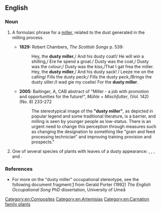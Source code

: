 ==English==
{{rfi|en}}
{{wikipedia}}

===Noun===
{{en-noun}}

# {{lb|en|idiomatic}} A formulaic phrase for a [[miller]], related to the dust generated in the milling process.
#* '''1829:''' Robert Chambers, ''The Scottish Songs'' p. 539:
#*: Hey, the '''dusty miller''',/ And his dusty coat!/ He will win a shilling,/ Ere he spend a groat./ Dusty was the coat,/ Dusty was the colour;/ Dusty was the kiss,/That I gat frea the miller.
#*: Hey, the '''dusty miller''',/ And his dusty sack! / Leeze me on the calling/ Fills the dusty peck;/ Fills the dusty peck,/Brings the dusty siller:/I wad gie my coatie/ For the '''dusty miller'''.
#* '''2005''': Baitinger, A, CAB abstract of "Miller - a job with promotion and opportunities for the future!", ''Mühle + Mischfutter'', (Vol. 142) (No. 8) 233-272
#*: The stereotypical image of the '''"dusty miller"''', as depicted in popular legend and some traditional literature, is a barrier, and milling is seen by younger people as low-status. There is an urgent need to change this perception through measures such as changing the designation to something like "grain and feed processing technician" and improving training provision and prospects."
# One of several species of plants with leaves of a dusty appearance: {{taxlink|Centaurea cineraria|species|noshow=1}}, {{taxlink|Senecio cineraria|species|noshow=1}}, {{taxlink|Artemisia stelleriana|species|noshow=1}}, and {{taxlink|Lychnis coronaria|species|noshow=1}}.

===References===
* For more on the "dusty miller" occupational stereotype, see the following document fragment:[http://www.uwasa.fi/hut/english/occupation_as_metaphor.rtf] from Gerald Porter (1992) ''The English Occupational Song'' PhD dissertation, University of Umeå

[[Category:en:Composites]]
[[Category:en:Artemisias]]
[[Category:en:Carnation family plants]]